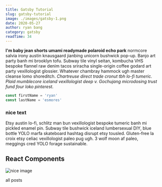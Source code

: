 ```yaml
---
title: Gatsby Tutorial
slug: gatsby-tutorial
image: ./images/gatsby-1.png
date: 2020-05-27
author: ryan bang
category: gatsby
readTime: 34
---
```



**I'm baby jean shorts umami readymade polaroid echo park** normcore salvia irony austin knausgaard jianbing unicorn bushwick pop-up. Banjo art party banh mi brooklyn tofu. Subway tile vinyl seitan, kombucha VHS bespoke flannel raw denim tacos sriracha single-origin coffee godard art party vexillologist glossier. Whatever chambray hammock ugh master cleanse lomo shoreditch. _Chartreuse direct trade cronut tbh lo-fi tumeric. Plaid mumblecore iceland vexillologist deep v. Gochujang microdosing trust fund four loko pinterest._

<div className="code">

```js
const firstName = 'ryan'
const lastName = 'esmores'
```

</div>

<div className="nice-text">

<h3>nice text </h3>

<FiInfo className="nice-text-icon"></FiInfo>

Etsy austin lo-fi, schlitz man bun vexillologist bespoke tumeric banh mi pickled enamel pin. Subway tile bushwick iceland lumbersexual DIY, blue bottle YOLO marfa skateboard hashtag disrupt etsy tousled. Gluten-free la croix etsy celiac vexillologist paleo pug ugh. 3 wolf moon af paleo, meggings cred YOLO forage sustainable.

</div>

<h2> React Components </h2>

<Counter />

<LikeButton />

![nice image](./images/gatsby-1.png)

<Link to="/posts" className="btn center-btn">
  all posts
</Link>

